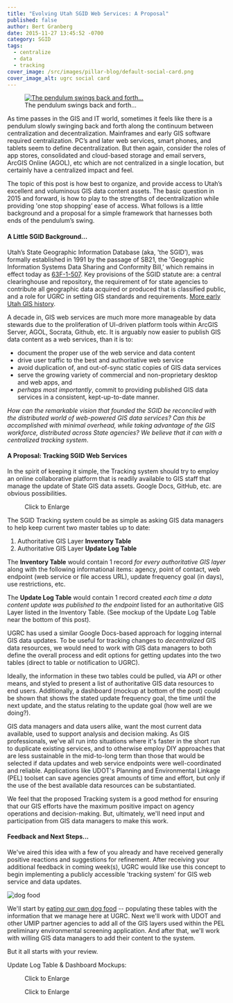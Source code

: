 ```yaml
---
title: "Evolving Utah SGID Web Services: A Proposal"
published: false
author: Bert Granberg
date: 2015-11-27 13:45:52 -0700
category: SGID
tags:
  - centralize
  - data
  - tracking
cover_image: /src/images/pillar-blog/default-social-card.png
cover_image_alt: ugrc social card
---
```



<figure class="caption caption--right">
  <a href="/images/404.png">
    <img
      class="caption__image"
      src="/images/404.png"
      alt="The pendulum swings back and forth..."
      title="The pendulum swings back and forth..."
      loading="lazy"
    />
  </a>
  <figcaption class="caption__text">The pendulum swings back and forth...</figcaption>
</figure>

As time passes in the GIS and IT world, sometimes it feels like there is a pendulum slowly swinging back and forth along the continuum between centralization and decentralization. Mainframes and early GIS software required centralization. PC’s and later web services, smart phones, and tablets seem to define decentralization. But then again, consider the roles of app stores, consolidated and cloud-based storage and email servers, ArcGIS Online (AGOL), etc which are not centralized in a single location, but certainly have a centralized impact and feel.

The topic of this post is how best to organize, and provide access to Utah’s excellent and voluminous GIS data content assets. The basic question in 2015 and forward, is how to play to the strengths of decentralization while providing 'one stop shopping’ ease of access. What follows is a little background and a proposal for a simple framework that harnesses both ends of the pendulum’s swing.

#### A Little SGID Background...

Utah’s State Geographic Information Database (aka, 'the SGID’), was formally established in 1991 by the passage of SB21, the 'Geographic Information Systems Data Sharing and Conformity Bill,’ which remains in effect today as [63F-1-507](https://le.utah.gov/xcode/Title63F/Chapter1/63F-1-S507.html). Key provisions of the SGID statute are: a central clearinghouse and repository, the requirement of for state agencies to contribute all geographic data acquired or produced that is classified public, and a role for UGRC in setting GIS standards and requirements. [More early Utah GIS history](https://drive.google.com/file/d/1H0KaE5JqL5KSNwCK5YTlQGSlbjnEWZfj/view?usp=sharing).

A decade in, GIS web services are much more more manageable by data stewards due to the proliferation of UI-driven platform tools within ArcGIS Server, AGOL, Socrata, Github, etc. It is arguably now easier to publish GIS data content as a web services, than it is to:

- document the proper use of the web service and data content
- drive user traffic to the best and authoritative web service
- avoid duplication of, and out-of-sync static copies of GIS data services
- serve the growing variety of commercial and non-proprietary desktop and web apps, and
- _perhaps most importantly_, commit to providing published GIS data services in a consistent, kept-up-to-date manner.

_How can the remarkable vision that founded the SGID be reconciled with the distributed world of web-powered GIS data services? Can this be accomplished with minimal overhead, while taking advantage of the GIS workforce, distributed across State agencies? We believe that it can with a centralized tracking system_.

#### A Proposal: Tracking SGID Web Services

In the spirit of keeping it simple, the Tracking system should try to employ an online collaborative platform that is readily available to GIS staff that manage the update of State GIS data assets. Google Docs, GitHub, etc. are obvious possibilities.

<figure class="caption caption--right">
  <a href="/images/404.png">
    <img
      class="caption__image"
      src="/images/404.png"
      alt=""
      title="Data Elements: Authoritative GIS Layer Tracking"
      loading="lazy"
    />
  </a>
  <figcaption class="caption__text">Click to Enlarge</figcaption>
</figure>

The SGID Tracking system could be as simple as asking GIS data managers to help keep current two master tables up to date:

1. Authoritative GIS Layer **Inventory Table**
1. Authoritative GIS Layer **Update Log Table**

The **Inventory Table** would contain 1 record _for every authoritative GIS layer_ along with the following informational items: agency, point of contact, web endpoint (web service or file access URL), update frequency goal (in days), use restrictions, etc.

The **Update Log Table** would contain 1 record created _each time a data content update was published to the endpoint_ listed for an authoritative GIS Layer listed in the Inventory Table. (See mockup of the Update Log Table near the bottom of this post).

UGRC has used a similar Google Docs-based approach for logging internal GIS data updates. To be useful for tracking changes to _decentralized_ GIS data resources, we would need to work with GIS data managers to both define the overall process and edit options for getting updates into the two tables (direct to table or notification to UGRC).

Ideally, the information in these two tables could be pulled, via API or other means, and styled to present a list of authoritative GIS data resources to end users. Additionally, a dashboard (mockup at bottom of the post) could be shown that shows the stated update frequency goal, the time until the next update, and the status relating to the update goal (how well are we doing?).

GIS data managers and data users alike, want the most current data available, used to support analysis and decision making. As GIS professionals, we've all run into situations where it's faster in the short run to duplicate existing services, and to otherwise employ DIY approaches that are less sustainable in the mid-to-long term than those that would be selected if data updates and web service endpoints were well-coordinated and reliable. Applications like UDOT's Planning and Environmental Linkage (PEL) toolset can save agencies great amounts of time and effort, but only if the use of the best available data resources can be substantiated.

We feel that the proposed Tracking system is a good method for ensuring that our GIS efforts have the maximum positive impact on agency operations and decision-making. But, ultimately, we'll need input and participation from GIS data managers to make this work.

#### Feedback and Next Steps...

We've aired this idea with a few of you already and have received generally positive reactions and suggestions for refinement. After receiving your additional feedback in coming week(s), UGRC would like use this concept to begin implementing a publicly accessible 'tracking system' for GIS web service and data updates.

![dog food](/images/404.png)

We'll start by [eating our own dog food](https://en.wikipedia.org/wiki/Eating_your_own_dog_food) -- populating these tables with the information that we manage here at UGRC. Next we'll work with UDOT and other UMIP partner agencies to add all of the GIS layers used within the PEL preliminary environmental screening application. And after that, we'll work with willing GIS data managers to add their content to the system.

But it all starts with your review.

<Contacts subject={frontmatter.title} contactKey="ugrc" />

Update Log Table & Dashboard Mockups:

<figure class="caption caption--right">
  <a href="/images/404.png">
    <img class="caption__image" src="/images/404.png" alt="" title="Update Log Mockup" loading="lazy" />
  </a>
  <figcaption class="caption__text">Click to Enlarge</figcaption>
</figure>

<figure class="caption caption--right">
  <a href="/images/404.png">
    <img class="caption__image" src="/images/404.png" alt="" title="SGID Update Dashboard Mockup" loading="lazy" />
  </a>
  <figcaption class="caption__text">Click to Enlarge</figcaption>
</figure>
